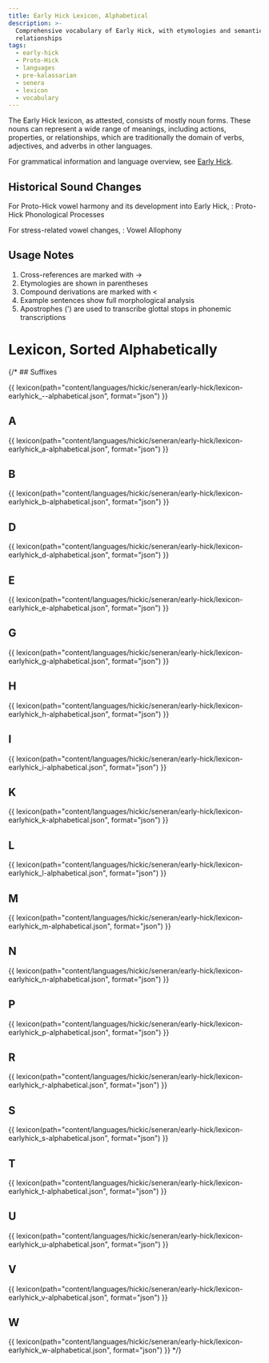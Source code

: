 ```yaml
---
title: Early Hick Lexicon, Alphabetical
description: >-
  Comprehensive vocabulary of Early Hick, with etymologies and semantic
  relationships
tags:
  - early-hick
  - Proto-Hick
  - languages
  - pre-kalassarian
  - senera
  - lexicon
  - vocabulary
---
```


The Early Hick lexicon, as attested, consists of mostly noun forms. These nouns
can represent a wide range of meanings, including actions, properties, or
relationships, which are traditionally the domain of verbs, adjectives, and
adverbs in other languages.

For grammatical information and language overview, see
[Early Hick](../../early-hick/index.mdx).

## Historical Sound Changes

For Proto-Hick vowel harmony and its development into Early Hick, :
<SeeAlso href="../proto-hick/index.mdx#phonological-processes">
  Proto-Hick Phonological Processes
</SeeAlso>

For stress-related vowel changes, :
<SeeAlso href="../../early-hick/index.mdx#vowel-allophony">
  Vowel Allophony
</SeeAlso>

## Usage Notes

1. Cross-references are marked with →
2. Etymologies are shown in parentheses
3. Compound derivations are marked with \<
4. Example sentences show full morphological analysis
5. Apostrophes (') are used to transcribe glottal stops in phonemic
   transcriptions

# Lexicon, Sorted Alphabetically


<Lexicon directory='hickic/seneran/early-hick' client:load />

{/* ## Suffixes

{{
lexicon(path="content/languages/hickic/seneran/early-hick/lexicon-earlyhick_--alphabetical.json", format="json") }}

## A

{{
lexicon(path="content/languages/hickic/seneran/early-hick/lexicon-earlyhick_a-alphabetical.json", format="json") }}

## B

{{
lexicon(path="content/languages/hickic/seneran/early-hick/lexicon-earlyhick_b-alphabetical.json",
format="json") }}

## D

{{
lexicon(path="content/languages/hickic/seneran/early-hick/lexicon-earlyhick_d-alphabetical.json",
format="json") }}

## E

{{
lexicon(path="content/languages/hickic/seneran/early-hick/lexicon-earlyhick_e-alphabetical.json",
format="json") }}

## G

{{
lexicon(path="content/languages/hickic/seneran/early-hick/lexicon-earlyhick_g-alphabetical.json",
format="json") }}

## H

{{
lexicon(path="content/languages/hickic/seneran/early-hick/lexicon-earlyhick_h-alphabetical.json",
format="json") }}

## I

{{
lexicon(path="content/languages/hickic/seneran/early-hick/lexicon-earlyhick_i-alphabetical.json",
format="json") }}

## K

{{
lexicon(path="content/languages/hickic/seneran/early-hick/lexicon-earlyhick_k-alphabetical.json",
format="json") }}

## L

{{
lexicon(path="content/languages/hickic/seneran/early-hick/lexicon-earlyhick_l-alphabetical.json",
format="json") }}

## M

{{
lexicon(path="content/languages/hickic/seneran/early-hick/lexicon-earlyhick_m-alphabetical.json",
format="json") }}

## N

{{
lexicon(path="content/languages/hickic/seneran/early-hick/lexicon-earlyhick_n-alphabetical.json",
format="json") }}

## P

{{
lexicon(path="content/languages/hickic/seneran/early-hick/lexicon-earlyhick_p-alphabetical.json",
format="json") }}

## R

{{
lexicon(path="content/languages/hickic/seneran/early-hick/lexicon-earlyhick_r-alphabetical.json",
format="json") }}

## S

{{
lexicon(path="content/languages/hickic/seneran/early-hick/lexicon-earlyhick_s-alphabetical.json",
format="json") }}

## T

{{
lexicon(path="content/languages/hickic/seneran/early-hick/lexicon-earlyhick_t-alphabetical.json",
format="json") }}

## U

{{
lexicon(path="content/languages/hickic/seneran/early-hick/lexicon-earlyhick_u-alphabetical.json",
format="json") }}

## V

{{
lexicon(path="content/languages/hickic/seneran/early-hick/lexicon-earlyhick_v-alphabetical.json",
format="json") }}

## W

{{
lexicon(path="content/languages/hickic/seneran/early-hick/lexicon-earlyhick_w-alphabetical.json",
format="json") }} */}

